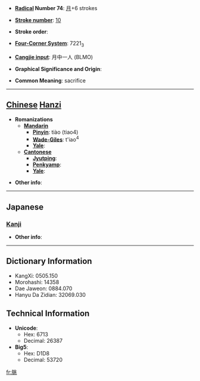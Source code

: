 * '''[[Wiktionary:Chinese radical index| Radical]] Number 74''': [[Wiktionary:Chinese radical index 月|月]]+6 strokes

* '''[[Wiktionary:Chinese total strokes index|Stroke number]]''': [[Wiktionary:Chinese total strokes index 10|10]]

* '''Stroke order''': 

* '''[[Wiktionary:Chinese four corner index|Four-Corner System]]''': 7221<sub>3</sub>

* '''[[Wiktionary:Chinese Cangjie index|Cangjie input]]''': 月中一人 (BLMO)

* '''Graphical Significance and Origin''': 

* '''Common Meaning''': sacrifice

----

== [[Chinese]] [[Hanzi]] ==

* '''Romanizations'''
** '''[[Mandarin]]'''
*** '''[[Pinyin]]''': tiào (tiao4)
*** '''[[Wade-Giles]]''': t'iao<sup>4</sup>
*** '''[[Yale]]''': 
** '''[[Cantonese]]'''
*** '''[[Jyutping]]''':
*** '''[[Penkyamp]]''': 
*** '''[[Yale]]''': 

* '''Other info''': 

----

==Japanese==
===[[Kanji]]===
{{kanji|on readings=[[ちょう]] (chō)
|kun readings=
}}

* '''Other info''':  

----

== Dictionary Information ==

* KangXi: 0505.150
* Morohashi: 14358
* Dae Jaweon: 0884.070
* Hanyu Da Zidian: 32069.030

== Technical Information ==

* '''Unicode''':
** Hex: 6713
** Decimal: 26387
* '''Big5''':
** Hex: D1D8
** Decimal: 53720

[[fr:朓]]